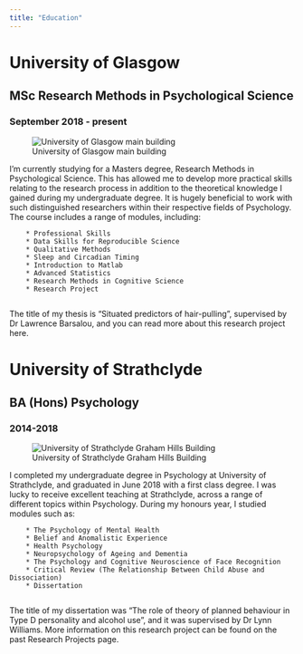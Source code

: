 ```yaml
---
title: "Education"
---
```


# University of Glasgow
## MSc Research Methods in Psychological Science
### September 2018 - present

![University of Glasgow main building](https://www.google.co.uk/search?biw=1059&bih=614&tbm=isch&sa=1&ei=hk_9W4WBKNC5kwW7vZHwCg&q=glasgow+university&oq=glasgow+university&gs_l=img.3..35i39j0l2j0i67j0l6.28579.31640..31778...3.0..0.121.1433.20j1......1....1..gws-wiz-img.......0i10j0i5i30j0i30j0i10i24.FZ0x_RUOhs0#imgrc=JLvYW6aQoHn7CM:)

I'm currently studying for a Masters degree, Research Methods in Psychological Science. This has allowed me to develop more practical skills relating to the research process in addition to the theoretical knowledge I gained during my undergraduate degree. It is hugely beneficial to work with such distinguished researchers within their respective fields of Psychology. The course includes a range of modules, including:

        * Professional Skills
        * Data Skills for Reproducible Science
        * Qualitative Methods
        * Sleep and Circadian Timing
        * Introduction to Matlab
        * Advanced Statistics
        * Research Methods in Cognitive Science
        * Research Project
        
The title of my thesis is "Situated predictors of hair-pulling", supervised by Dr Lawrence Barsalou, and you can read more about this research project here.



# University of Strathclyde
## BA (Hons) Psychology
### 2014-2018

![University of Strathclyde Graham Hills Building](https://www.google.co.uk/search?q=university+of+strathclyde+graham+hills+building&source=lnms&tbm=isch&sa=X&ved=0ahUKEwi6gNrU3_TeAhWSjqQKHdBYDxoQ_AUIDygC&biw=1059&bih=614#imgrc=7OfyP2oIvGfJtM:)

I completed my undergraduate degree in Psychology at University of Strathclyde, and graduated in June 2018 with a first class degree. I was lucky to receive excellent teaching at Strathclyde, across a range of different topics within Psychology. During my honours year, I studied modules such as:

        * The Psychology of Mental Health
        * Belief and Anomalistic Experience
        * Health Psychology
        * Neuropsychology of Ageing and Dementia
        * The Psychology and Cognitive Neuroscience of Face Recognition
        * Critical Review (The Relationship Between Child Abuse and Dissociation)
        * Dissertation
        
The title of my dissertation was "The role of theory of planned behaviour in Type D personality and alcohol use", and it was supervised by Dr Lynn Williams. More information on this research project can be found on the past Research Projects page.